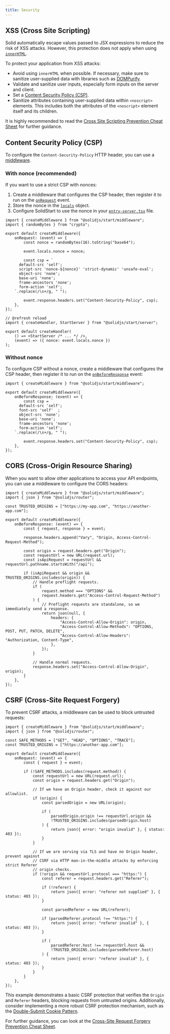 ```yaml
---
title: Security
---
```


## XSS (Cross Site Scripting)

Solid automatically escape values passed to JSX expressions to reduce the risk of XSS attacks.
However, this protection does not apply when using [`innerHTML`](/reference/jsx-attributes/innerhtml-or-textcontent#innerhtml-or-textcontent).

To protect your application from XSS attacks:

- Avoid using `innerHTML` when possible.
  If necessary, make sure to sanitize user-supplied data with libraries such as [DOMPurify](https://github.com/cure53/DOMPurify).
- Validate and sanitize user inputs, especially form inputs on the server and client.
- Set a [Content Security Policy (CSP)](https://developer.mozilla.org/en-US/docs/Web/HTTP/CSP).
- Sanitize attributes containing user-supplied data within `<noscript>` elements.
  This includes both the attributes of the `<noscript>` element itself and its children.

It is highly recommended to read the [Cross Site Scripting Prevention Cheat Sheet](https://cheatsheetseries.owasp.org/cheatsheets/Cross_Site_Scripting_Prevention_Cheat_Sheet.html) for further guidance.

## Content Security Policy (CSP)

To configure the `Content-Security-Policy` HTTP header, you can use a [middleware](/solid-start/advanced/middleware).

### With nonce (recommended)

If you want to use a strict CSP with nonces:

1. Create a middleware that configures the CSP header, then register it to run on the [`onRequest`](/solid-start/advanced/middleware#onrequest) event.
2. Store the nonce in the [`locals`](/solid-start/advanced/middleware#locals) object.
3. Configure SolidStart to use the nonce in your [`entry-server.tsx`](/solid-start/reference/entrypoints/entry-server) file.

<TabsCodeBlocks>
<div id="Middleware">

```tsx
import { createMiddleware } from "@solidjs/start/middleware";
import { randomBytes } from "crypto";

export default createMiddleware({
	onRequest: (event) => {
		const nonce = randomBytes(16).toString("base64");

		event.locals.nonce = nonce;

		const csp = `
      default-src 'self';
      script-src 'nonce-${nonce}' 'strict-dynamic' 'unsafe-eval';
      object-src 'none';
      base-uri 'none';
      frame-ancestors 'none';
      form-action 'self';
    `.replace(/\s+/g, " ");

		event.response.headers.set("Content-Security-Policy", csp);
	},
});
```

</div>
<div id="entry-server.tsx">

```tsx {6} title="src/entry-server.tsx"
// @refresh reload
import { createHandler, StartServer } from "@solidjs/start/server";

export default createHandler(
	() => <StartServer /* ... */ />,
	(event) => ({ nonce: event.locals.nonce })
);
```

</div>
</TabsCodeBlocks>

### Without nonce

To configure CSP without a nonce, create a middleware that configures the CSP header, then register it to run on the [`onBeforeResponse`](/solid-start/advanced/middleware#onbeforeresponse) event:

```tsx
import { createMiddleware } from "@solidjs/start/middleware";

export default createMiddleware({
	onBeforeResponse: (event) => {
		const csp = `
      default-src 'self';
      font-src 'self'  ;
      object-src 'none';
      base-uri 'none';
      frame-ancestors 'none';
      form-action 'self';
    `.replace(/\s+/g, " ");

		event.response.headers.set("Content-Security-Policy", csp);
	},
});
```

## CORS (Cross-Origin Resource Sharing)

When you want to allow other applications to access your API endpoints, you can use a middleware to configure the CORS headers:

```tsx
import { createMiddleware } from "@solidjs/start/middleware";
import { json } from "@solidjs/router";

const TRUSTED_ORIGINS = ["https://my-app.com", "https://another-app.com"];

export default createMiddleware({
	onBeforeResponse: (event) => {
		const { request, response } = event;

		response.headers.append("Vary", "Origin, Access-Control-Request-Method");

		const origin = request.headers.get("Origin");
		const requestUrl = new URL(request.url);
		const isApiRequest = requestUrl && requestUrl.pathname.startsWith("/api");

		if (isApiRequest && origin && TRUSTED_ORIGINS.includes(origin)) {
			// Handle preflight requests.
			if (
				request.method === "OPTIONS" &&
				request.headers.get("Access-Control-Request-Method")
			) {
				// Preflight requests are standalone, so we immediately send a response.
				return json(null, {
					headers: {
						"Access-Control-Allow-Origin": origin,
						"Access-Control-Allow-Methods": "OPTIONS, POST, PUT, PATCH, DELETE",
						"Access-Control-Allow-Headers": "Authorization, Content-Type",
					},
				});
			}

			// Handle normal requests.
			response.headers.set("Access-Control-Allow-Origin", origin);
		}
	},
});
```

## CSRF (Cross-Site Request Forgery)

To prevent CSRF attacks, a middleware can be used to block untrusted requests:

```tsx
import { createMiddleware } from "@solidjs/start/middleware";
import { json } from "@solidjs/router";

const SAFE_METHODS = ["GET", "HEAD", "OPTIONS", "TRACE"];
const TRUSTED_ORIGINS = ["https://another-app.com"];

export default createMiddleware({
	onRequest: (event) => {
		const { request } = event;

		if (!SAFE_METHODS.includes(request.method)) {
			const requestUrl = new URL(request.url);
			const origin = request.headers.get("Origin");

			// If we have an Origin header, check it against our allowlist.
			if (origin) {
				const parsedOrigin = new URL(origin);

				if (
					parsedOrigin.origin !== requestUrl.origin &&
					!TRUSTED_ORIGINS.includes(parsedOrigin.host)
				) {
					return json({ error: "origin invalid" }, { status: 403 });
				}
			}

			// If we are serving via TLS and have no Origin header, prevent against
			// CSRF via HTTP man-in-the-middle attacks by enforcing strict Referer
			// origin checks.
			if (!origin && requestUrl.protocol === "https:") {
				const referer = request.headers.get("Referer");

				if (!referer) {
					return json({ error: "referer not supplied" }, { status: 403 });
				}

				const parsedReferer = new URL(referer);

				if (parsedReferer.protocol !== "https:") {
					return json({ error: "referer invalid" }, { status: 403 });
				}

				if (
					parsedReferer.host !== requestUrl.host &&
					!TRUSTED_ORIGINS.includes(parsedReferer.host)
				) {
					return json({ error: "referer invalid" }, { status: 403 });
				}
			}
		}
	},
});
```

This example demonstrates a basic CSRF protection that verifies the `Origin` and `Referer` headers, blocking requests from untrusted origins.
Additionally, consider implementing a more robust CSRF protection mechanism, such as the [Double-Submit Cookie Pattern](https://cheatsheetseries.owasp.org/cheatsheets/Cross-Site_Request_Forgery_Prevention_Cheat_Sheet.html#alternative-using-a-double-submit-cookie-pattern).

For further guidance, you can look at the [Cross-Site Request Forgery Prevention Cheat Sheet](https://cheatsheetseries.owasp.org/cheatsheets/Cross-Site_Request_Forgery_Prevention_Cheat_Sheet.html).
